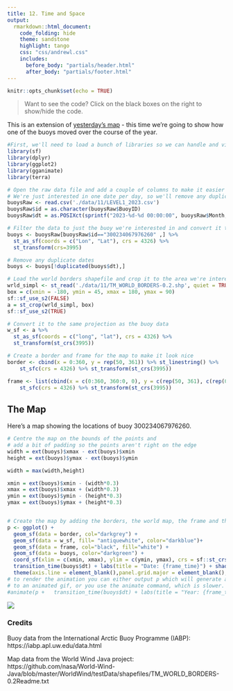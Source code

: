 ```yaml
---
title: 12. Time and Space
output:
  rmarkdown::html_document:
    code_folding: hide
    theme: sandstone   
    highlight: tango
    css: "css/andrewl.css"
    includes:
      before_body: "partials/header.html"
      after_body: "partials/footer.html"
---
```

```r
knitr::opts_chunk$set(echo = TRUE)
```

> Want to see the code? Click on the black boxes on the right to show/hide the code. 

This is an extension of [yesterday's map](./11-arctic.html) - this time we're going to
show how one of the buoys moved over the course of the year.

```r
#First, we'll need to load a bunch of libraries so we can handle and view geospatial data
library(sf)
library(dplyr)
library(ggplot2)
library(gganimate)
library(terra)

# Open the raw data file and add a couple of columns to make it easier to work with
# We're just interested in one date per day, so we'll remove any duplicates
buoysRaw <- read.csv('./data/11/LEVEL1_2023.csv') 
buoysRaw$id = as.character(buoysRaw$BuoyID)
buoysRaw$dt = as.POSIXct(sprintf("2023-%d-%d 00:00:00", buoysRaw$Month, buoysRaw$Day), format="%Y-%m-%d %H:%M:%S", tz="UTC")

# Filter the data to just the buoy we're interested in and convert it to a spatial object
buoys <- buoysRaw[buoysRaw$id=="300234067976260" ,] %>%
  st_as_sf(coords = c("Lon", "Lat"), crs = 4326) %>%
  st_transform(crs=3995)

# Remove any duplicate dates
buoys <- buoys[!duplicated(buoys$dt),]

# Load the world borders shapefile and crop it to the area we're interested in
wrld_simpl <- st_read('./data/11/TM_WORLD_BORDERS-0.2.shp', quiet = TRUE) 
box = c(xmin = -180, ymin = 45, xmax = 180, ymax = 90)
sf::sf_use_s2(FALSE)
a = st_crop(wrld_simpl, box)
sf::sf_use_s2(TRUE)

# Convert it to the same projection as the buoy data
w_sf <- a %>%
  st_as_sf(coords = c("long", "lat"), crs = 4326) %>%
  st_transform(st_crs(3995))

# Create a border and frame for the map to make it look nice
border <- cbind(x = 0:360, y = rep(50, 361)) %>% st_linestring() %>%  
    st_sfc(crs = 4326) %>% st_transform(st_crs(3995)) 

frame <- list(cbind(x = c(0:360, 360:0, 0), y = c(rep(50, 361), c(rep(0,361)), 50))) %>% st_polygon %>%  
    st_sfc(crs = 4326) %>% st_transform(st_crs(3995)) 
```

## The Map

Here's a map showing the locations of buoy 300234067976260.

```r

# Centre the map on the bounds of the points and
# add a bit of padding so the points aren't right on the edge
width = ext(buoys)$xmax - ext(buoys)$xmin
height = ext(buoys)$ymax - ext(buoys)$ymin

width = max(width,height)

xmin = ext(buoys)$xmin - (width*0.3) 
xmax = ext(buoys)$xmax + (width*0.3)
ymin = ext(buoys)$ymin - (height*0.3)
ymax = ext(buoys)$ymax + (height*0.3)


# Create the map by adding the borders, the world map, the frame and the buoy data
p <- ggplot() +
  geom_sf(data = border, col="darkgrey") +
  geom_sf(data = w_sf, fill= "antiquewhite", color="darkblue")+
  geom_sf(data = frame, col="black", fill="white") +
  geom_sf(data = buoys, color="darkgreen") +
  coord_sf(xlim = c(xmin, xmax), ylim = c(ymin, ymax), crs = sf::st_crs("EPSG:3995")) +
  transition_time(buoys$dt) + labs(title = "Date: {frame_time}") + shadow_wake(0.05, size = 2, alpha = TRUE, wrap = FALSE, falloff = 'sine-in', exclude_phase = 'enter') +
  theme(axis.line = element_blank(),panel.grid.major = element_blank(), panel.grid.minor = element_blank(), panel.border = element_blank(), panel.background = element_rect(fill = "aliceblue"))
# to render the animation you can either output p which will generate a bunch of images that you can convert
# to an animated gif, or you use the animate command, which is slower.
#animate(p +   transition_time(buoys$dt) + labs(title = "Year: {frame_time}"), nframes = nrow(buoys))
```
![](images/12-animation.gif "")


### Credits

Buoy data from the International Arctic Buoy Programme (IABP): https://iabp.apl.uw.edu/data.html

Map data from the World Wind Java project: https://github.com/nasa/World-Wind-Java/blob/master/WorldWind/testData/shapefiles/TM_WORLD_BORDERS-0.2Readme.txt    
